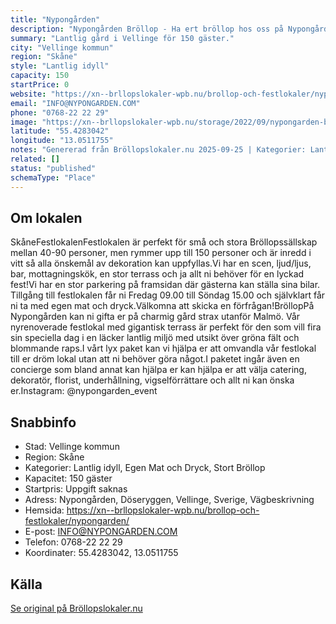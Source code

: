 ```yaml
---
title: "Nypongården"
description: "Nypongården Bröllop - Ha ert bröllop hos oss på Nypongården. Se vår fina Bröllopslokal. Skicka gärna en förfrågan så hjälper vi Er!"
summary: "Lantlig gård i Vellinge för 150 gäster."
city: "Vellinge kommun"
region: "Skåne"
style: "Lantlig idyll"
capacity: 150
startPrice: 0
website: "https://xn--brllopslokaler-wpb.nu/brollop-och-festlokaler/nypongarden/"
email: "INFO@NYPONGARDEN.COM"
phone: "0768-22 22 29"
image: "https://xn--brllopslokaler-wpb.nu/storage/2022/09/nypongarden-brollopslokan-festlokal-skane-brollop-visningsbild.webp"
latitude: "55.4283042"
longitude: "13.0511755"
notes: "Genererad från Bröllopslokaler.nu 2025-09-25 | Kategorier: Lantlig idyll, Egen Mat och Dryck, Stort Bröllop"
related: []
status: "published"
schemaType: "Place"
---
```


## Om lokalen

SkåneFestlokalenFestlokalen är perfekt för små och stora Bröllopssällskap mellan 40-90 personer, men rymmer upp till 150 personer och är inredd i vitt så alla önskemål av dekoration kan uppfyllas.Vi har en scen, ljud/ljus, bar, mottagningskök, en stor terrass och ja allt ni behöver för en lyckad fest!Vi har en stor parkering på framsidan där gästerna kan ställa sina bilar. Tillgång till festlokalen får ni Fredag 09.00 till Söndag 15.00 och självklart får ni ta med egen mat och dryck.Välkomna att skicka en förfrågan!BröllopPå Nypongården kan ni gifta er på charmig gård strax utanför Malmö. Vår nyrenoverade festlokal med gigantisk terrass är perfekt för den som vill fira sin speciella dag i en läcker lantlig miljö med utsikt över gröna fält och blommande raps.I vårt lyx paket kan vi hjälpa er att omvandla vår festlokal till er dröm lokal utan att ni behöver göra något.I paketet ingår även en concierge som bland annat kan hjälpa er kan hjälpa er att välja catering, dekoratör, florist, underhållning, vigselförrättare och allt ni kan önska er.Instagram: @nypongarden_event

## Snabbinfo

- Stad: Vellinge kommun
- Region: Skåne
- Kategorier: Lantlig idyll, Egen Mat och Dryck, Stort Bröllop
- Kapacitet: 150 gäster
- Startpris: Uppgift saknas
- Adress: Nypongården, Döseryggen, Vellinge, Sverige, Vägbeskrivning
- Hemsida: https://xn--brllopslokaler-wpb.nu/brollop-och-festlokaler/nypongarden/
- E-post: INFO@NYPONGARDEN.COM
- Telefon: 0768-22 22 29
- Koordinater: 55.4283042, 13.0511755

## Källa

[Se original på Bröllopslokaler.nu](https://xn--brllopslokaler-wpb.nu/brollop-och-festlokaler/nypongarden/)
